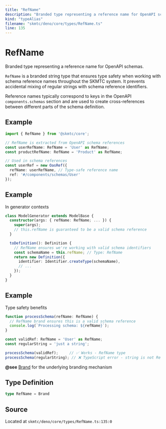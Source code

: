 ```yaml
---
title: "RefName"
description: "Branded type representing a reference name for OpenAPI schemas."
kind: "typeAlias"
filename: "skmtc/deno/core/types/RefName.ts"
line: 135
---
```


# RefName

Branded type representing a reference name for OpenAPI schemas.

`RefName` is a branded string type that ensures type safety when working
with schema reference names throughout the SKMTC system. It prevents
accidental mixing of regular strings with schema reference identifiers.

Reference names typically correspond to keys in the OpenAPI `components.schemas`
section and are used to create cross-references between different parts
of the schema definition.


## Example

```typescript
import { RefName } from '@skmtc/core';

// RefName is extracted from OpenAPI schema references
const userRefName: RefName = 'User' as RefName;
const productRefName: RefName = 'Product' as RefName;

// Used in schema references
const userRef = new OasRef({
  refName: userRefName, // Type-safe reference name
  ref: '#/components/schemas/User'
});
```


## Example

In generator contexts
```typescript
class ModelGenerator extends ModelBase {
  constructor(args: { refName: RefName; ... }) {
    super(args);
    // this.refName is guaranteed to be a valid schema reference
  }

  toDefinition(): Definition {
    // RefName ensures we're working with valid schema identifiers
    const schemaName = this.refName; // Type: RefName
    return new Definition({
      identifier: Identifier.createType(schemaName),
      // ...
    });
  }
}
```


## Example

Type safety benefits
```typescript
function processSchema(refName: RefName) {
  // RefName brand ensures this is a valid schema reference
  console.log(`Processing schema: ${refName}`);
}

const validRef: RefName = 'User' as RefName;
const regularString = 'just a string';

processSchema(validRef);     // ✅ Works - RefName type
processSchema(regularString); // ❌ TypeScript error - string is not RefName
```


**@see** [Brand](./brand.mdx) for the underlying branding mechanism

## Type Definition

```typescript
type RefName = Brand
```

## Source

Located at `skmtc/deno/core/types/RefName.ts:135:0`
